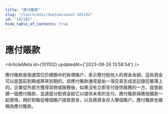 ```yaml
---
title: "應付賬款"
slug: "/learn/wiki/duetoaccount-101102"
id: "101102"
hide_table_of_contents: true
---
```



# 應付賬款

<ArticleMeta id={101102} updatedAt={'2023-09-26 13:58:54'} />
<div className='border-solid border-b border-t-0 my-4 border-[var(--ifm-color-gray-300)]' />

應付賬款是指通常位於總賬中的負債賬户，表示應付給他人的資金金額。這些資金可以是當前到期或將來到期的。該應付賬款通常是由一項交易生成並記錄在賬簿上的。企業從外部方獲得貨物或服務後，如果沒有立即支付提供服務的一方，就會創建一個應付賬款，並適當分配資金給它以提供未來的支付。應付賬款與應收賬款一起使用，用於對賬從哪個賬户提取資金，以及將資金存入哪個賬户。應付賬款也被稱為應付賬款。
